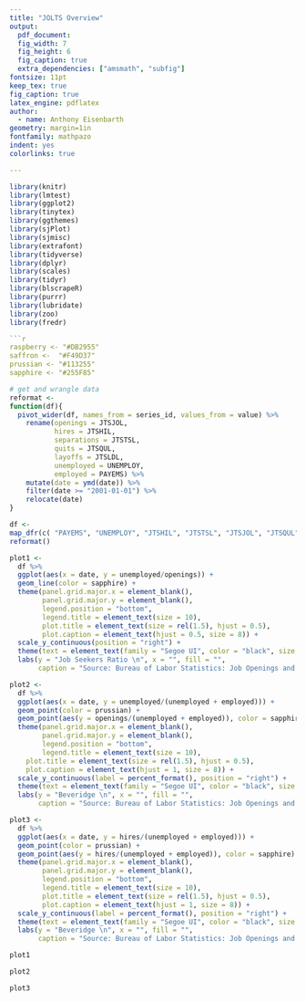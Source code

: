```yaml
---
title: "JOLTS Overview"
output: 
  pdf_document:
  fig_width: 7
  fig_height: 6
  fig_caption: true
  extra_dependencies: ["amsmath", "subfig"]
fontsize: 11pt
keep_tex: true
fig_caption: true
latex_engine: pdflatex
author:
  - name: Anthony Eisenbarth
geometry: margin=1in
fontfamily: mathpazo
indent: yes
colorlinks: true

--- 
```

  
  ```r
library(knitr)
library(lmtest)
library(ggplot2)
library(tinytex)
library(ggthemes)
library(sjPlot)
library(sjmisc)
library(extrafont)
library(tidyverse)
library(dplyr)
library(scales)
library(tidyr)
library(blscrapeR)
library(purrr)
library(lubridate)
library(zoo)
library(fredr)

```r
raspberry <- "#DB2955"
saffron <-  "#F49D37"
prussian <- "#113255"
sapphire <- "#255F85"
```


  ```r
# get and wrangle data
reformat <- 
  function(df){
    pivot_wider(df, names_from = series_id, values_from = value) %>%
      rename(openings = JTSJOL, 
             hires = JTSHIL,
             separations = JTSTSL,
             quits = JTSQUL,
             layoffs = JTSLDL,
             unemployed = UNEMPLOY,
             employed = PAYEMS) %>%
      mutate(date = ymd(date)) %>%
      filter(date >= "2001-01-01") %>%
      relocate(date)
  }

df <-
  map_dfr(c( "PAYEMS", "UNEMPLOY", "JTSHIL", "JTSTSL", "JTSJOL", "JTSQUL", "JTSLDL"), fredr) %>%
  reformat()
```

```r
plot1 <-
  df %>%
  ggplot(aes(x = date, y = unemployed/openings)) +
  geom_line(color = sapphire) + 
  theme(panel.grid.major.x = element_blank(),
        panel.grid.major.y = element_blank(),
        legend.position = "bottom",
        legend.title = element_text(size = 10),
        plot.title = element_text(size = rel(1.5), hjust = 0.5),
        plot.caption = element_text(hjust = 0.5, size = 8)) +
  scale_y_continuous(position = "right") +
  theme(text = element_text(family = "Segoe UI", color = "black", size = 10)) + 
  labs(y = "Job Seekers Ratio \n", x = "", fill = "",
       caption = "Source: Bureau of Labor Statistics: Job Openings and Labor Turnover Survey")
```       
       
```r
plot2 <-
  df %>%
  ggplot(aes(x = date, y = unemployed/(unemployed + employed))) +
  geom_point(color = prussian) +
  geom_point(aes(y = openings/(unemployed + employed)), color = sapphire) +
  theme(panel.grid.major.x = element_blank(),
        panel.grid.major.y = element_blank(),
        legend.position = "bottom",
        legend.title = element_text(size = 10),
    plot.title = element_text(size = rel(1.5), hjust = 0.5),
    plot.caption = element_text(hjust = 1, size = 8)) +
  scale_y_continuous(label = percent_format(), position = "right") +
  theme(text = element_text(family = "Segoe UI", color = "black", size = 10)) + 
  labs(y = "Beveridge \n", x = "", fill = "",
       caption = "Source: Bureau of Labor Statistics: Job Openings and Labor Turnover Survey")
```

```r
plot3 <-
  df %>%
  ggplot(aes(x = date, y = hires/(unemployed + employed))) +
  geom_point(color = prussian) +
  geom_point(aes(y = hires/(unemployed + employed)), color = sapphire) +
  theme(panel.grid.major.x = element_blank(),
        panel.grid.major.y = element_blank(),
        legend.position = "bottom",
        legend.title = element_text(size = 10),
        plot.title = element_text(size = rel(1.5), hjust = 0.5),
        plot.caption = element_text(hjust = 1, size = 8)) +
  scale_y_continuous(label = percent_format(), position = "right") +
  theme(text = element_text(family = "Segoe UI", color = "black", size = 10)) + 
  labs(y = "Beveridge \n", x = "", fill = "",
       caption = "Source: Bureau of Labor Statistics: Job Openings and Labor Turnover Survey")
```


```r
plot1
```


```r
plot2
```

```r
plot3
```

